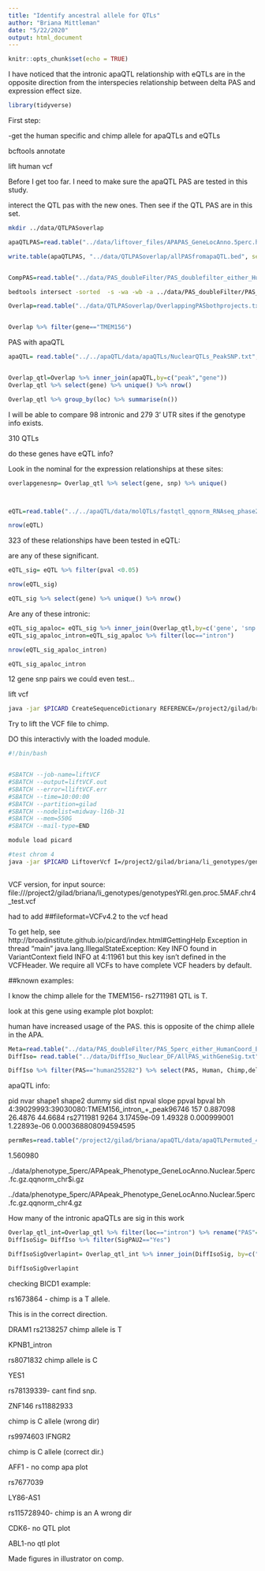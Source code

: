 ```yaml
---
title: "Identify ancestral allele for QTLs"
author: "Briana Mittleman"
date: "5/22/2020"
output: html_document
---
```


```r
knitr::opts_chunk$set(echo = TRUE)
```

I have noticed that the intronic apaQTL relationship with eQTLs are in the opposite direction from the interspecies relationship between delta PAS and expression effect size. 
```r
library(tidyverse)
```


First step:

-get the human specific and chimp allele for apaQTLs and eQTLs

bcftools annotate

lift human vcf 

Before I get too far. I need to make sure the apaQTL PAS are tested in this study.  

interect the QTL pas with the new ones. Then see if the QTL PAS are in this set.  


```bash
mkdir ../data/QTLPASoverlap
```


```r
apaQTLPAS=read.table("../data/liftover_files/APAPAS_GeneLocAnno.5perc.hg19lifted_extended.sort.bed", col.names = c("chr", "start", "end","apaName", "score","strand"))

write.table(apaQTLPAS, "../data/QTLPASoverlap/allPASfromapaQTL.bed", sep="\t", col.names = F, row.names = F, quote = F)


CompPAS=read.table("../data/PAS_doubleFilter/PAS_doublefilter_either_HumanCoordHummanUsage.sort.bed", col.names = c("chr","start", "end", "name", "score", "strand"))
```


```bash
bedtools intersect -sorted  -s -wa -wb -a ../data/PAS_doubleFilter/PAS_doublefilter_either_HumanCoordHummanUsage.sort.bed -b ../data/liftover_files/APAPAS_GeneLocAnno.5perc.hg19lifted_extended.sort.bed  > ../data/QTLPASoverlap/OverlappingPASbothprojects.txt
```

```r
Overlap=read.table("../data/QTLPASoverlap/OverlappingPASbothprojects.txt", col.names = c(colnames(CompPAS),colnames(apaQTLPAS) ))%>% select(name, score,apaName ) %>% separate(apaName,into=c("num", "geneloc"),sep=":") %>% mutate(peak=paste("peak", num,sep="")) %>% separate(geneloc,into=c("gene", "loc"), sep="_")


Overlap %>% filter(gene=="TMEM156")
```


PAS with apaQTL  

```r
apaQTL= read.table("../../apaQTL/data/apaQTLs/NuclearQTLs_PeakSNP.txt",stringsAsFactors = F, col.names = c("peak", "snp", "gene"))


Overlap_qtl=Overlap %>% inner_join(apaQTL,by=c("peak","gene"))
Overlap_qtl %>% select(gene) %>% unique() %>% nrow()

Overlap_qtl %>% group_by(loc) %>% summarise(n())
```
I will be able to compare 98 intronic and 279 3' UTR sites if the genotype info exists.  

310 QTLs 

do these genes have eQTL info?

Look in the nominal for the expression relationships at these sites: 

```r
overlapgenesnp= Overlap_qtl %>% select(gene, snp) %>% unique()



eQTL=read.table("../../apaQTL/data/molQTLs/fastqtl_qqnorm_RNAseq_phase2.fixed.nominal.AllNomRes.GeneName.txt", col.names = c("gene", "snp", "dist", "pval", "slope"),stringsAsFactors = F) %>% inner_join(overlapgenesnp, by=c("gene","snp"))

nrow(eQTL)
```

323 of these relationships have been tested in eQTL:

are any of these significant.

```r
eQTL_sig= eQTL %>% filter(pval <0.05)

nrow(eQTL_sig)

eQTL_sig %>% select(gene) %>% unique() %>% nrow()
```
Are any of these intronic: 


```r
eQTL_sig_apaloc= eQTL_sig %>% inner_join(Overlap_qtl,by=c('gene', 'snp' )) 
eQTL_sig_apaloc_intron=eQTL_sig_apaloc %>% filter(loc=="intron")

nrow(eQTL_sig_apaloc_intron)

eQTL_sig_apaloc_intron
```
12 gene snp pairs we could even test... 


lift vcf


```bash



java -jar $PICARD CreateSequenceDictionary REFERENCE=/project2/gilad/briana/genome_anotation_data/Chimp_genome/panTro6.fa OUTPUT=/project2/gilad/briana/genome_anotation_data/Chimp_genome/panTro6.dict
```


Try to lift the VCF file to chimp.  


DO this interactivly with the loaded module. 
```bash
#!/bin/bash


#SBATCH --job-name=liftVCF
#SBATCH --output=liftVCF.out
#SBATCH --error=lliftVCF.err
#SBATCH --time=10:00:00
#SBATCH --partition=gilad
#SBATCH --nodelist=midway-l16b-31 
#SBATCH --mem=550G
#SBATCH --mail-type=END

module load picard 

#test chrom 4
java -jar $PICARD LiftoverVcf I=/project2/gilad/briana/li_genotypes/genotypesYRI.gen.proc.5MAF.chr4_test.vcf O=../data/QTLPASoverlap/Ch4_geno2pantro.vcf   CHAIN=../data/chainFiles/hg19ToPanTro6.over.chain.gz  REJECT=../data/QTLPASoverlap/Ch4_rejected_variants.vcf  R=/project2/gilad/briana/genome_anotation_data/Chimp_genome/panTro6.fa
     
```

 VCF version, for input source: file:///project2/gilad/briana/li_genotypes/genotypesYRI.gen.proc.5MAF.chr4_test.vcf

had to add ##fileformat=VCFv4.2 to the vcf head  

To get help, see http://broadinstitute.github.io/picard/index.html#GettingHelp
Exception in thread "main" java.lang.IllegalStateException: Key INFO found in VariantContext field INFO at 4:11961 but this key isn't defined in the VCFHeader.  We require all VCFs to have complete VCF headers by default.



##known examples:

I know the chimp allele for the TMEM156- rs2711981 QTL is T. 

look at this gene using example plot boxplot:  


human have increased usage of the PAS. this is opposite of the chimp allele in the APA. 


```r
Meta=read.table("../data/PAS_doubleFilter/PAS_5perc_either_HumanCoord_BothUsage_meta_doubleFilter.txt", header = T, stringsAsFactors = F)  %>% dplyr::select(PAS, chr, start,end, loc)
DiffIso= read.table("../data/DiffIso_Nuclear_DF/AllPAS_withGeneSig.txt", header = T,stringsAsFactors = F) %>% inner_join(Meta, by=c("chr", 'start','end')) 
```

```r
DiffIso %>% filter(PAS=="human255282") %>% select(PAS, Human, Chimp,deltaPAU)
```

apaQTL info:

pid nvar shape1 shape2 dummy sid dist npval slope ppval bpval bh
4:39029993:39030080:TMEM156_intron_+_peak96746 157 0.887098 26.4876 44.6684 rs2711981 9264 3.17459e-09 1.49328 0.000999001 1.22893e-06 0.000368808094594595


```r
permRes=read.table("/project2/gilad/briana/apaQTL/data/apaQTLPermuted_4pc/APApeak_Phenotype_GeneLocAnno.Nuclear_permResBH.txt", header = T) 

```

1.560980 


 ../data/phenotype_5perc/APApeak_Phenotype_GeneLocAnno.Nuclear.5perc.fc.gz.qqnorm_chr$i.gz 
 
  ../data/phenotype_5perc/APApeak_Phenotype_GeneLocAnno.Nuclear.5perc.fc.gz.qqnorm_chr4.gz 
  
How many of the intronic apaQTLs are sig in this work  

```r
Overlap_qtl_int=Overlap_qtl %>% filter(loc=="intron") %>% rename("PAS"=name)
DiffIsoSig= DiffIso %>% filter(SigPAU2=="Yes")

DiffIsoSigOverlapint= Overlap_qtl_int %>% inner_join(DiffIsoSig, by=c("PAS"))

DiffIsoSigOverlapint
```

checking BICD1 example:  

rs1673864 - chimp is a T allele.  

This is in the correct direction.   


DRAM1 
rs2138257 chimp allele is T  


KPNB1_intron  

rs8071832 chimp allele is C  


YES1

rs78139339- cant find snp.  


ZNF146 rs11882933

chimp is C allele (wrong dir)  

rs9974603 IFNGR2  

chimp is C allele (correct dir.)


AFF1  - no comp apa plot  

rs7677039

LY86-AS1

rs115728940- chimp is an A 
wrong dir  

CDK6- no QTL plot  


ABL1-no qtl plot 


Made figures in illustrator on comp.  
